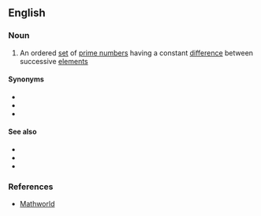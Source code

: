 ==English==
{{wikipedia|Prime k-tuple}}

===Noun===
{{en-noun|head=[[prime]] [[constellation]]}}

# {{lb|en|mathematics}} An ordered [[set]] of [[prime number]]s having a constant [[difference]] between successive [[element]]s

====Synonyms====
* {{l|en|prime cluster}}
* {{l|en|prime k-tuple}}
* {{l|en|prime k-tuplet}}

====See also====
* {{l|en|twin prime}}
* {{l|en|cousin prime}}
* {{l|en|sexy prime}}

===References===
* [http://mathworld.wolfram.com/PrimeConstellation.html Mathworld]